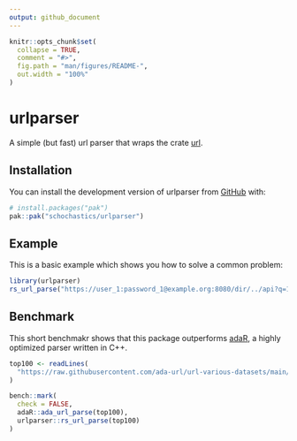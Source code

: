 ```yaml
---
output: github_document
---
```


<!-- README.md is generated from README.Rmd. Please edit that file -->

```r
knitr::opts_chunk$set(
  collapse = TRUE,
  comment = "#>",
  fig.path = "man/figures/README-",
  out.width = "100%"
)
```

# urlparser

<!-- badges: start -->
<!-- badges: end -->

A simple (but fast) url parser that wraps the crate [url](https://crates.io/crates/url).

## Installation

You can install the development version of urlparser from [GitHub](https://github.com/) with:

``` r
# install.packages("pak")
pak::pak("schochastics/urlparser")
```

## Example

This is a basic example which shows you how to solve a common problem:

```r
library(urlparser)
rs_url_parse("https://user_1:password_1@example.org:8080/dir/../api?q=1#frag")
```

## Benchmark

This short benchmakr shows that this package outperforms [adaR](https://github.com/gesistsa/adaR), a highly optimized parser written in C++.
```r
top100 <- readLines(
  "https://raw.githubusercontent.com/ada-url/url-various-datasets/main/top100/top100.txt"
)

bench::mark(
  check = FALSE,
  adaR::ada_url_parse(top100),
  urlparser::rs_url_parse(top100)
)

```
